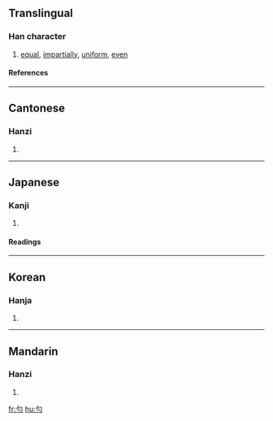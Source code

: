 {{see|匀}}

==Translingual==
===Han character===
{{Han char|rn=20|rad=勹|as=02|sn=4|four=2712<sub>0</sub>|canj=心一一 (PMM)}}
# [[equal]], [[impartially]], [[uniform]], [[even]]
====References====
{{Han ref|kx=0150.200|dkj=02496|dj=0339.090|hdz=10255.010|uh=52FB|ud=21243|bh=A4C3|bd=42179}}
----
==Cantonese==
===Hanzi===
{{yue-hanzi|jyut=|y=wan4}}
# {{defn|Cantonese}}
----
==Japanese==
===Kanji===
{{ja-kanji|grade=|rs=勹02}}
# {{defn|Japanese}} 
====Readings====
{{ja-readings|on=[[いん]] (in)|kun=[[すくない]] (sukunai), [[ひとしい]] (hitoshii)}}
----
==Korean==
===Hanja===
{{ko-hanja|hangeul=[[균]], [[윤]]|rv=gyun, yun|mr=kyun, yun}}
# {{defn|Korean}}
----
==Mandarin==
===Hanzi===
{{cmn-hanzi|sim=匀|pin=[[gòu]] (gou4), [[yún]] (yun2)|wg=kou<sup>4</sup>, yün<sup>2</sup>}}
# {{defn|Mandarin}}

[[fr:勻]]
[[hu:勻]]